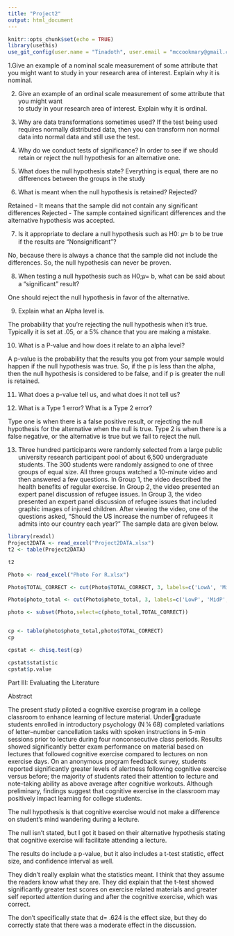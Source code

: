 ```yaml
---
title: "Project2"
output: html_document
---
```


```r
knitr::opts_chunk$set(echo = TRUE)
library(usethis)
use_git_config(user.name = "Tinadoth", user.email = "mccookmary@gmail.com")
```

1.Give an example of a nominal scale measurement of some attribute  that you might want to study in your research area of interest.
Explain why it is nominal.

 
2. Give an example of an ordinal scale measurement of some attribute that you might want   
to study in your research area of interest.
Explain why it is ordinal.


3. Why are data transformations sometimes used?
If the test being used requires normally distributed data, then you can transform non normal data into normal data and still use the test. 

4. Why do we conduct tests of significance?
In order to see if we should retain or reject the null hypothesis for an alternative one.

5. What does the null hypothesis state?
Everything is equal, there are no differences between the groups in the study

6. What is meant when the null hypothesis is retained? Rejected?

Retained - It means that the sample did not contain any significant differences 
Rejected - The sample contained significant differences and the alternative hypothesis was accepted. 

7. Is it appropriate to declare a null hypothesis such as H0: 𝜇= b to be true if the results are
“Nonsignificant”?

No, because there is always a chance that the sample did not include the differences.
 So, the null hypothesis can never be proven.
 
8.
When testing a null hypothesis such as H0;𝜇= b, what can be said about a “significant” result?

One should reject the null hypothesis in favor of the alternative.

9.
Explain what an Alpha level is.

The probability that you’re rejecting the null hypothesis when it’s true. Typically it is set at .05, or a 5% chance that you are making a mistake.

10.
What is a P-value and how does it relate to an alpha level?

A p-value is the probability that the results you got from your sample would happen if the null hypothesis was true. So, if the p is less than the alpha, then the null hypothesis is considered to be false, and if p is greater the null is retained.

11.
What does a p-value tell us, and what does it not tell us?


12.
What is a Type 1 error? What is a Type 2 error?

Type one is when there is a false positive result, or rejecting the null hypothesis for the alternative when the null is true. Type 2 is when there is a false negative, or the alternative is true but we fail to reject the null.

13. Three hundred participants were randomly selected from a large public university research participant pool of about 6,500 undergraduate students. The 300 students were randomly assigned to one of three groups of equal size. All three groups watched a 10-minute video and then answered a few questions. In Group 1, the video described the health benefits of regular exercise. In Group 2, the video presented an expert panel discussion of refugee issues. In Group 3, the video presented an expert panel discussion of refugee issues that included graphic images of injured children. After viewing the video, one of the questions asked, "Should the US increase the number of refugees it admits into our country each year?" The sample data are given below.  

```r
library(readxl)
Project2DATA <- read_excel("Project2DATA.xlsx")
t2 <- table(Project2DATA)

t2

```
```r
Photo <- read_excel("Photo For R.xlsx")

Photo$TOTAL_CORRECT <- cut(Photo$TOTAL_CORRECT, 3, labels=c('LowA', 'MidA', 'HighA'))

Photo$photo_total <- cut(Photo$photo_total, 3, labels=c('LowP', 'MidP', 'HighP'))

photo <- subset(Photo,select=c(photo_total,TOTAL_CORRECT))


cp <- table(photo$photo_total,photo$TOTAL_CORRECT)
cp
```
```r
cpstat <- chisq.test(cp)

cpstat$statistic
cpstat$p.value
```

Part III: Evaluating the Literature 

Abstract

The present study piloted a cognitive exercise program in a college classroom to enhance learning of lecture material. Undergraduate students enrolled in introductory psychology (N ¼ 68) completed variations of letter–number cancellation tasks with
spoken instructions in 5-min sessions prior to lecture during four nonconsecutive class periods. Results showed significantly
better exam performance on material based on lectures that followed cognitive exercise compared to lectures on non exercise
days. On an anonymous program feedback survey, students reported significantly greater levels of alertness following cognitive
exercise versus before; the majority of students rated their attention to lecture and note-taking ability as above average after
cognitive workouts. Although preliminary, findings suggest that cognitive exercise in the classroom may positively impact learning
for college students.

The null hypothesis is that cognitive exercise would not make a difference on student's mind wandering during a lecture.

The null isn't stated, but I got it based on their alternative hypothesis stating that cognitive exercise will facilitate attending a lecture.

The results do include a p-value, but it also includes a t-test statistic, effect size, and confidence interval as well. 

They didn't really explain what the statistics meant. I think that they assume the readers know what they are. They did explain that the t-test showed significantly greater test scores on exercise related materials and greater self reported attention during and after the cognitive exercise, which was correct.

The don't specifically state that d= .624 is the effect size, but they do correctly state that there was a moderate effect in the discussion.